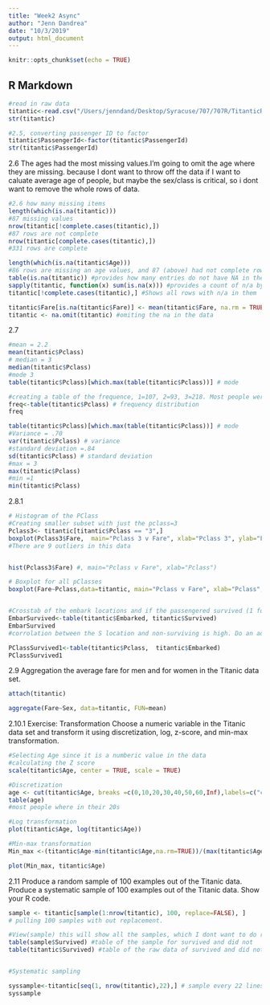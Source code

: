 ---
title: "Week2 Async"
author: "Jenn Dandrea"
date: "10/3/2019"
output: html_document
---

```{r setup, include=FALSE}
knitr::opts_chunk$set(echo = TRUE)
```

## R Markdown
```{r}
#read in raw data
titantic<-read.csv("/Users/jenndand/Desktop/Syracuse/707/707R/TitanticRaw.csv")
str(titantic)

#2.5, converting passenger ID to factor
titantic$PassengerId<-factor(titantic$PassengerId)
str(titantic$PassengerId)
```
2.6
The ages had the most missing values.I'm going to omit the age where they are missing. because I dont want to throw off the data if I want to caluate average age of people, but maybe the sex/class is critical, so i dont want to remove the whole rows of data.

```{r}
#2.6 how many missing items
length(which(is.na(titantic)))
#87 missing values
nrow(titantic[!complete.cases(titantic),])
#87 rows are not complete
nrow(titantic[complete.cases(titantic),])
#331 rows are complete

length(which(is.na(titantic$Age)))
#86 rows are missing an age values, and 87 (above) had not complete rows. 
table(is.na(titantic)) #provides how many entries do not have NA in them and how many do
sapply(titantic, function(x) sum(is.na(x))) #provides a count of n/a by each column
titantic[!complete.cases(titantic),] #Shows all rows with n/a in them

titantic$Fare[is.na(titantic$Fare)] <- mean(titantic$Fare, na.rm = TRUE) #replacing the Fare n/a with an average of the fare prices
titantic <- na.omit(titantic) #omiting the na in the data


```

2.7
```{r}
#mean = 2.2
mean(titantic$Pclass) 
# median = 3
median(titantic$Pclass)
#mode 3
table(titantic$Pclass)[which.max(table(titantic$Pclass))] # mode

#creating a table of the frequence, 1=107, 2=93, 3=218. Most people were in the 3 class
freq<-table(titantic$Pclass) # frequency distribution
freq

table(titantic$Pclass)[which.max(table(titantic$Pclass))] # mode
#Variance = .70
var(titantic$Pclass) # variance
#standard deviation =.84
sd(titantic$Pclass) # standard deviation
#max = 3
max(titantic$Pclass)
#min =1
min(titantic$Pclass)

```
2.8.1
```{r}
# Histogram of the PClass
#Creating smaller subset with just the pclass=3
Pclass3<- titantic[titantic$Pclass == "3",]
boxplot(Pclass3$Fare,  main="Pclass 3 v Fare", xlab="Pclass 3", ylab="Fare")
#There are 9 outliers in this data


hist(Pclass3$Fare) #, main="Pclass v Fare", xlab="Pclass") 

# Boxplot for all pClasses
boxplot(Fare~Pclass,data=titantic, main="Pclass v Fare", xlab="Pclass", ylab="Fare") 


#Crosstab of the embark locations and if the passengered survived (1 for=surivied, 0=died)
EmbarSurvived<-table(titantic$Embarked, titantic$Survived)
EmbarSurvived
#corrolation between the S location and non-surviving is high. Do an additional cross tab of the Pclass and the embarked, 142 people from S were Pclass=3. So they were in the lower class, and therefor more probable to die.

PClassSurvived1<-table(titantic$Pclass,  titantic$Embarked)
PClassSurvived1
```

2.9 Aggregation the average fare for men and for women in the Titanic data set.
```{r}

attach(titantic)

aggregate(Fare~Sex, data=titantic, FUN=mean)

```
2.10.1 Exercise: Transformation Choose a numeric variable in the Titanic data set and transform it using discretization, log, z-score, and min-max transformation.
```{r}
#Selecting Age since it is a numberic value in the data
#calculating the Z score
scale(titantic$Age, center = TRUE, scale = TRUE)

#Discretization
age <- cut(titantic$Age, breaks =c(0,10,20,30,40,50,60,Inf),labels=c("child","teens","twenties","thirties","fourties","fifties","old"))
table(age)
#most people where in their 20s

#Log transformation
plot(titantic$Age, log(titantic$Age))

#Min-max transformation 
Min_max <-(titantic$Age-min(titantic$Age,na.rm=TRUE))/(max(titantic$Age,na.rm=TRUE)-min(titantic$Age,na.rm=TRUE))

plot(Min_max, titantic$Age)

```
2.11 Produce a random sample of 100 examples out of the Titanic data. Produce a systematic sample of 100 examples out of the Titanic data. Show your R code.
```{r}
sample <- titantic[sample(1:nrow(titantic), 100, replace=FALSE), ]
# pulling 100 samples with out replacement. 

#View(sample) this will show all the samples, which I dont want to do right now
table(sample$Survived) #table of the sample for survived and did not 
table(titantic$Survived) #table of the raw data of survived and did not


#Systematic sampling

syssample<-titantic[seq(1, nrow(titantic),22),] # sample every 22 lines
syssample

```
